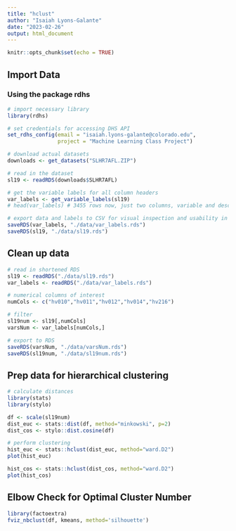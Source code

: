 ```yaml
---
title: "hclust"
author: "Isaiah Lyons-Galante"
date: "2023-02-26"
output: html_document
---
```


```r
knitr::opts_chunk$set(echo = TRUE)
```


## Import Data

### Using the package rdhs
```r
# import necessary library
library(rdhs)

# set credentials for accessing DHS API
set_rdhs_config(email = "isaiah.lyons-galante@colorado.edu",
                project = "Machine Learning Class Project")

# download actual datasets
downloads <- get_datasets("SLHR7AFL.ZIP")

# read in the dataset
sl19 <- readRDS(downloads$SLHR7AFL)

# get the variable labels for all column headers
var_labels <- get_variable_labels(sl19)
# head(var_labels) # 3455 rows now, just two columns, variable and description

# export data and labels to CSV for visual inspection and usability in other programs
saveRDS(var_labels, "./data/var_labels.rds")
saveRDS(sl19, "./data/sl19.rds")
```

## Clean up data
```r
# read in shortened RDS
sl19 <- readRDS("./data/sl19.rds")
var_labels <- readRDS("./data/var_labels.rds")

# numerical columns of interest
numCols <- c("hv010","hv011","hv012","hv014","hv216")

# filter
sl19num <- sl19[,numCols]
varsNum <- var_labels[numCols,]

# export to RDS
saveRDS(varsNum, "./data/varsNum.rds")
saveRDS(sl19num, "./data/sl19num.rds")
```

## Prep data for hierarchical clustering
```r
# calculate distances
library(stats)
library(stylo)

df <- scale(sl19num)
dist_euc <- stats::dist(df, method="minkowski", p=2)
dist_cos <- stylo::dist.cosine(df)

# perform clustering
hist_euc <- stats::hclust(dist_euc, method="ward.D2")
plot(hist_euc)

hist_cos <- stats::hclust(dist_cos, method="ward.D2")
plot(hist_cos)
```

## Elbow Check for Optimal Cluster Number
```r
library(factoextra)
fviz_nbclust(df, kmeans, method='silhouette')

```